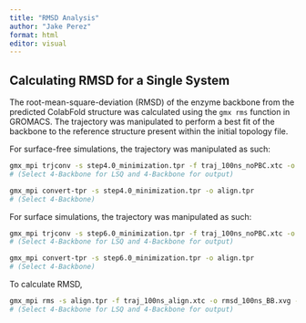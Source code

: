 ```yaml
---
title: "RMSD Analysis"
author: "Jake Perez"
format: html
editor: visual
---
```


## Calculating RMSD for a Single System

The root-mean-square-deviation (RMSD) of the enzyme backbone from the predicted ColabFold structure was calculated using the `gmx rms` function in GROMACS. The trajectory was manipulated to perform a best fit of the backbone to the reference structure present within the initial topology file.

For surface-free simulations, the trajectory was manipulated as such:

```bash
gmx_mpi trjconv -s step4.0_minimization.tpr -f traj_100ns_noPBC.xtc -o traj_100ns_align.xtc -fit rot+trans
# (Select 4-Backbone for LSQ and 4-Backbone for output)

gmx_mpi convert-tpr -s step4.0_minimization.tpr -o align.tpr
# (Select 4-Backbone)
```

For surface simulations, the trajectory was manipulated as such:

```bash
gmx_mpi trjconv -s step6.0_minimization.tpr -f traj_100ns_noPBC.xtc -o traj_100ns_align.xtc -fit rot+trans
# (Select 4-Backbone for LSQ and 4-Backbone for output)

gmx_mpi convert-tpr -s step6.0_minimization.tpr -o align.tpr
# (Select 4-Backbone)
```

To calculate RMSD,

```bash
gmx_mpi rms -s align.tpr -f traj_100ns_align.xtc -o rmsd_100ns_BB.xvg -tu ns
# (Select 4-Backbone for LSQ and 4-Backbone for output)
```

## 
